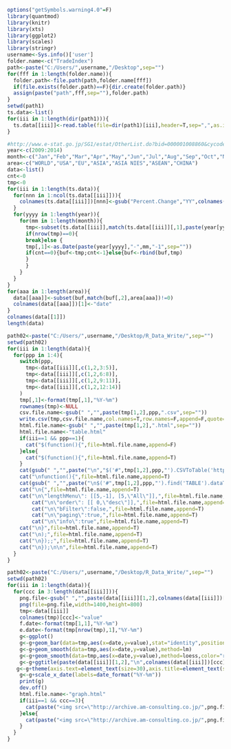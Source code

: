 ```r
options("getSymbols.warning4.0"=F)
library(quantmod)
library(knitr)
library(xts)
library(ggplot2)
library(scales)
library(stringr)
username<-Sys.info()['user']
folder.name<-c("TradeIndex")
path<-paste("C:/Users/",username,"/Desktop",sep="")
for(fff in 1:length(folder.name)){
  folder.path<-file.path(path,folder.name[fff])
  if(file.exists(folder.path)==F){dir.create(folder.path)}
  assign(paste("path",fff,sep=""),folder.path)
}
setwd(path1)
ts.data<-list()
for(iii in 1:length(dir(path1))){
  ts.data[[iii]]<-read.table(file=dir(path1)[iii],header=T,sep=",",as.is=T,skip=1) 
}
```

```r
#http://www.e-stat.go.jp/SG1/estat/OtherList.do?bid=000001008860&cycode=1
year<-c(2009:2014)
month<-c("Jan","Feb","Mar","Apr","May","Jun","Jul","Aug","Sep","Oct","Nov","Dec")
area<-c("WORLD","USA","EU","ASIA","ASIA NIES","ASEAN","CHINA")
data<-list()
cnt<-0
tmp<-0
for(iii in 1:length(ts.data)){  
  for(nnn in 1:ncol(ts.data[[iii]])){
    colnames(ts.data[[iii]])[nnn]<-gsub("Percent.Change","YY",colnames(ts.data[[iii]])[nnn])  
  }
  for(yyyy in 1:length(year)){
    for(mm in 1:length(month)){
      tmp<-subset(ts.data[[iii]],match(ts.data[[iii]][,1],paste(year[yyyy]," ",month[mm],".",sep=""))!=0)
      if(nrow(tmp)==0){
      break}else {
      tmp[,1]<-as.Date(paste(year[yyyy],"-",mm,"-1",sep=""))
      if(cnt==0){buf<-tmp;cnt<-1}else{buf<-rbind(buf,tmp)
      }
      }
    }
  }
}
for(aaa in 1:length(area)){
  data[[aaa]]<-subset(buf,match(buf[,2],area[aaa])!=0)
  colnames(data[[aaa]])[1]<-"date"
}
colnames(data[[1]])
length(data)
```

```r
path02<-paste("C:/Users/",username,"/Desktop/R_Data_Write/",sep="")
setwd(path02)
for(iii in 1:length(data)){
  for(ppp in 1:4){
    switch(ppp,
      tmp<-data[[iii]][,c(1,2,3:5)],
      tmp<-data[[iii]][,c(1,2,6:8)],
      tmp<-data[[iii]][,c(1,2,9:11)],
      tmp<-data[[iii]][,c(1,2,12:14)]
    )
    tmp[,1]<-format(tmp[,1],"%Y-%m")
    rownames(tmp)<-NULL
    csv.file.name<-gsub(" ","",paste(tmp[1,2],ppp,".csv",sep=""))
    write.csv(tmp,csv.file.name,col.names=T,row.names=F,append=F,quote=F,fileEncoding="UTF-8")
    html.file.name<-gsub(" ","",paste(tmp[1,2],".html",sep=""))
    html.file.name<-"table.html"
    if(iii==1 && ppp==1){
      cat("$(function(){",file=html.file.name,append=F)     
    }else{
      cat("$(function(){",file=html.file.name,append=T)     
    }
    cat(gsub(" ","",paste("\n","$('#",tmp[1,2],ppp,"').CSVToTable('http://archive.am-consulting.co.jp/",csv.file.name,"',{startLine:0}).bind(\"loadComplete\",",sep="")),file=html.file.name,append=T)     
  	cat("\nfunction(){",file=html.file.name,append=T)
    cat(gsub(" ","",paste("\n$('#",tmp[1,2],ppp,"').find('TABLE').dataTable(")),file=html.file.name,append=T)
    cat("\n{",file=html.file.name,append=T)    
  	cat("\n\"lengthMenu\": [[5,-1], [5,\"All\"]],",file=html.file.name,append=T) 
		cat("\n\"order\": [[ 0,\"desc\"]],",file=html.file.name,append=T)			
		cat("\n\"bFilter\":false,",file=html.file.name,append=T)
		cat("\n\"paging\":true,",file=html.file.name,append=T)
		cat("\n\"info\":true",file=html.file.name,append=T)
    cat("\n}",file=html.file.name,append=T)    
    cat("\n);",file=html.file.name,append=T)
    cat("\n});;",file=html.file.name,append=T)    
    cat("\n});\n\n",file=html.file.name,append=T)    
  }
}
```

```r
path02<-paste("C:/Users/",username,"/Desktop/R_Data_Write/",sep="")
setwd(path02)
for(iii in 1:length(data)){
  for(ccc in 3:length(data[[iii]])){
    png.file<-gsub(" ","",paste(data[[iii]][1,2],colnames(data[[iii]])[ccc],".png",sep=""))
    png(file=png.file,width=1400,height=800) 
    tmp<-data[[iii]]
    colnames(tmp)[ccc]<-"value"
    f.date<-format(tmp[1,1],"%Y-%m")
    e.date<-format(tmp[nrow(tmp),1],"%Y-%m")
    g<-ggplot()
    g<-g+geom_bar(data=tmp,aes(x=date,y=value),stat="identity",position="identity",fill="blue",alpha=0.2,color="black")
    g<-g+geom_smooth(data=tmp,aes(x=date,y=value),method=lm)
    g<-g+geom_smooth(data=tmp,aes(x=date,y=value),method=loess,color="red")
    g<-g+ggtitle(paste(data[[iii]][1,2],"\n",colnames(data[[iii]])[ccc],"\n",f.date,"-",e.date))+xlab("")+ylab("")
   g<-g+theme(axis.text=element_text(size=30),axis.title=element_text(size=50,face="bold"),title=element_text(size=60,face="bold"),legend.position="top",legend.text=element_text(colour="black",size=25,face="bold"),legend.title=element_text(colour="white",size=1,face="bold"))          
    g<-g+scale_x_date(labels=date_format("%Y-%m"))
    print(g)
    dev.off()
    html.file.name<-"graph.html"    
    if(iii==1 && ccc==3){
      cat(paste("<img src=\"http://archive.am-consulting.co.jp/",png.file,"\"", "alt=\"\" width=\"100%\"><br><br>",sep=""),file=html.file.name,append=F)
    }else{
      cat(paste("<img src=\"http://archive.am-consulting.co.jp/",png.file,"\"", "alt=\"\" width=\"100%\"><br><br>",sep=""),file=html.file.name,append=T)
    }
  }
}
```